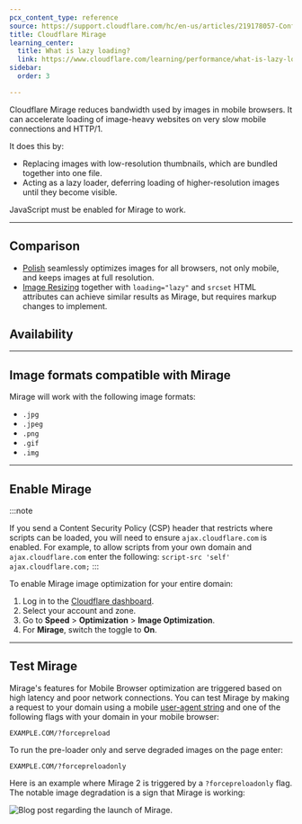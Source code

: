 ```yaml
---
pcx_content_type: reference
source: https://support.cloudflare.com/hc/en-us/articles/219178057-Configuring-Cloudflare-Mirage
title: Cloudflare Mirage
learning_center:
  title: What is lazy loading?
  link: https://www.cloudflare.com/learning/performance/what-is-lazy-loading/
sidebar:
  order: 3

---
```



Cloudflare Mirage reduces bandwidth used by images in mobile browsers. It can accelerate loading of image-heavy websites on very slow mobile connections and HTTP/1.

It does this by:

* Replacing images with low-resolution thumbnails, which are bundled together into one file.
* Acting as a lazy loader, deferring loading of higher-resolution images until they become visible.

JavaScript must be enabled for Mirage to work.

***

## Comparison

* [Polish](/images/polish/) seamlessly optimizes images for all browsers, not only mobile, and keeps images at full resolution.
* [Image Resizing](/images/transform-images/) together with `loading="lazy"` and `srcset` HTML attributes can achieve similar results as Mirage, but requires markup changes to implement.

## Availability

<FeatureTable id="speed.mirage" />

***

## Image formats compatible with Mirage

Mirage will work with the following image formats:

* `.jpg`
* `.jpeg`
* `.png`
* `.gif`
* `.img`

***

## Enable Mirage

:::note

If you send a <GlossaryTooltip term="content security policy (CSP)">Content Security Policy (CSP)</GlossaryTooltip> header that restricts where scripts can be loaded, you will need to ensure `ajax.cloudflare.com` is enabled. For example, to allow scripts from your own domain and `ajax.cloudflare.com` enter the following:
`script-src 'self' ajax.cloudflare.com;`
:::

To enable Mirage image optimization for your entire domain:

1. Log in to the [Cloudflare dashboard](https://dash.cloudflare.com).
2. Select your account and zone.
3. Go to **Speed** > **Optimization** > **Image Optimization**.
4. For **Mirage**, switch the toggle to **On**.

<Render file="configuration-rule-promotion" product="rules" />

***

## Test Mirage

Mirage's features for Mobile Browser optimization are triggered based on high latency and poor network connections. You can test Mirage by making a request to your domain using a mobile [user-agent string](http://en.wikipedia.org/wiki/User_agent) and one of the following flags with your domain in your mobile browser:

`EXAMPLE.COM/?forcepreload`

To run the pre-loader only and serve degraded images on the page enter:

`EXAMPLE.COM/?forcepreloadonly`

Here is an example where Mirage 2 is triggered by a `?forcepreloadonly` flag. The notable image degradation is a sign that Mirage is working:

![Blog post regarding the launch of Mirage.
](~/assets/images/support/hc-import-219178057_forcepreloadonly.png)
